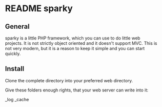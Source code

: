 = README sparky =

== General ==

sparky is a little PHP framework, which you can use to do little web projects. It is not strictly object oriented and it doesn't support MVC. This is not very modern, but it is a reason to keep it simple and you can start quickly.

== Install ==

Clone the complete directory into your preferred web directory.

Give these folders enough rights, that your web server can write into it:

_log
_cache